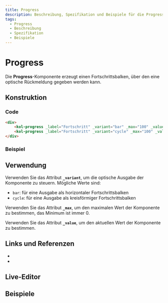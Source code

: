 ```yaml
---
title: Progress
description: Beschreibung, Spezifikation und Beispiele für die Progress-Komponente.
tags:
  - Progress
  - Beschreibung
  - Spezifikation
  - Beispiele
---
```


# Progress

Die **Progress**-Komponente erzeugt einen Fortschrittsbalken, über den eine optische Rückmeldung gegeben werden kann.

## Konstruktion

### Code

```html
<div>
	<kol-progress _label="Fortschritt" _variant="bar" _max="100" _value="20"></kol-progress>
	<kol-progress _label="Fortschritt" _variant="cycle" _max="100" _value="20"></kol-progress>
</div>
```

### Beispiel

<kol-progress _label="Fortschritt" _variant="bar" _max="100" _value="20"></kol-progress>
<kol-progress _label="Fortschritt" _variant="cycle" _max="100" _value="20"></kol-progress>

## Verwendung

Verwenden Sie das Attribut **`_variant`**, um die optische Ausgabe der Komponente zu steuern. Mögliche Werte sind:

- `bar`: für eine Ausgabe als horizontaler Fortschrittsbalken
- `cycle`: für eine Ausgabe als kreisförmiger Fortschrittsbalken

Verwenden Sie das Attribut **`_max`**, um den maximalen Wert der Komponente zu bestimmen, das Minimum ist immer 0.

Verwenden Sie das Attribut **`_value`**, um den aktuellen Wert der Komponente zu bestimmen.

<!--### Best practices

### Anwendungsfälle-->

<!-- ## Barrierefreiheit -->

## Links und Referenzen

- <kol-link _href="https://developer.mozilla.org/de/docs/Web/HTML/Element/progress" _target="_blank"></kol-link>
- <kol-link _href="https://developer.mozilla.org/en-US/docs/Web/Accessibility/ARIA/ARIA_Techniques/Using_the_progressbar_role" _target="_blank"></kol-link>

<Readme />

<ExampleLink component="progress" />

## Live-Editor

<LiveEditorCompact component="progress" />

## Beispiele

<Configurator component="progress" sample="basic" />
